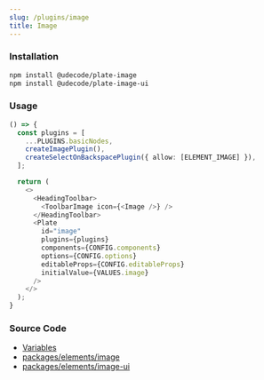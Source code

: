 ```yaml
---
slug: /plugins/image
title: Image
---
```


### Installation

```bash npm2yarn
npm install @udecode/plate-image
npm install @udecode/plate-image-ui
```

### Usage

```ts live
() => {
  const plugins = [
    ...PLUGINS.basicNodes,
    createImagePlugin(),
    createSelectOnBackspacePlugin({ allow: [ELEMENT_IMAGE] }),
  ];

  return (
    <>
      <HeadingToolbar>
        <ToolbarImage icon={<Image />} />
      </HeadingToolbar>
      <Plate
        id="image"
        plugins={plugins}
        components={CONFIG.components}
        options={CONFIG.options}
        editableProps={CONFIG.editableProps}
        initialValue={VALUES.image}
      />
    </>
  );
}
```

### Source Code

- [Variables](https://github.com/udecode/plate/blob/main/docs/src/live/live.tsx)
- [packages/elements/image](https://github.com/udecode/plate/tree/main/packages/elements/image/src)
- [packages/elements/image-ui](https://github.com/udecode/plate/tree/main/packages/elements/image-ui/src)
